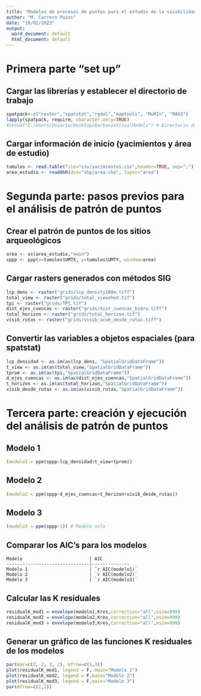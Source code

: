 ```yaml
---
title: "Modelos de procesos de puntos para el estudio de la visibilidad en los túmulos de As Chans de Barbanza (Galicia)"
author: "M. Carrero Pazos"
date: "10/02/2023"
output:
  word_document: default
  html_document: default
---
```


# Primera parte "set up"

## Cargar las librerías y establecer el directorio de trabajo
```r
spatpack<-c("raster","spatstat","rgdal","maptools", "MuMIn", "MASS")
lapply(spatpack, require, character.only=TRUE)
#setwd("C:/Users/Usuario/Desktop/BarbanzaVisualModels") # Directorio de trabajo
```

## Cargar información de inicio (yacimientos y área de estudio)
```r
tumulos <- read.table(file="csv/yacimientos.csv",header=TRUE, sep=";")
area_estudio <- readOGR(dsn="shp/area.shp", layer="area")
```

# Segunda parte: pasos previos para el análisis de patrón de puntos

## Crear el patrón de puntos de los sitios arqueológicos
```r
area <- as(area_estudio,"owin")
sppp <- ppp(x=tumulos$UMTX, y=tumulos$UMTY, window=area)
```

## Cargar rasters generados con métodos SIG
```r
lcp_dens <- raster("grids/lcp_density100m.tiff")
total_view <- raster("grids/total_viewshed.tif")
tpi <- raster("grids/TPI.tif")
dist_ejes_cuencas <- raster("grids/dist_cuencas_hidro.tiff")
total_horizon <- raster("grids/total_horizon.tif")
visib_rutas <- raster("grids/visib_acum_desde_rutas.tiff")
```

## Convertir las variables a objetos espaciales (para spatstat)
```r
lcp_densidad <- as.im(as(lcp_dens, "SpatialGridDataFrame"))
t_view <- as.im(as(total_view,"SpatialGridDataFrame"))
tprom <- as.im(as(tpi,"SpatialGridDataFrame"))
d_ejes_cuencas <- as.im(as(dist_ejes_cuencas,"SpatialGridDataFrame"))
t_horizon <- as.im(as(total_horizon,"SpatialGridDataFrame"))
visib_desde_rutas <- as.im(as(visib_rutas,"SpatialGridDataFrame"))
```

# Tercera parte: creación y ejecución del análisis de patrón de puntos

## Modelo 1
```r
(modelo1 = ppm(sppp~lcp_densidad+t_view+tprom))
```

## Modelo 2
```r
(modelo2 = ppm(sppp~d_ejes_cuencas+t_horizon+visib_desde_rutas))
```

## Modelo 3
```r
(modelo3 = ppm(sppp~1)) # Modelo nulo
```

## Comparar los AIC's para los modelos

	Modelo                         | AIC
	-------------------------------|--------------
	Modelo 1                       | `r AIC(modelo1)`
	Modelo 2                       | `r AIC(modelo2)`
	Modelo 3                       | `r AIC(modelo3)`

## Calcular las K residuales 
```r
residualK_mod1 = envelope(modelo1,Kres,correction="all",nsim=999)
residualK_mod2 = envelope(modelo2,Kres,correction="all",nsim=999)
residualK_mod3 = envelope(modelo3,Kres,correction="all",nsim=999)
```

## Generar un gráfico de las funciones K residuales de los modelos 
```r
par(mar=c(3, 2, 3, 2), mfrow=c(1,3))
plot(residualK_mod1, legend = F, main="Modelo 1")
plot(residualK_mod2, legend = F,main="Modelo 2")
plot(residualK_mod3, legend = F,main="Modelo 3")
par(mfrow=c(1,1))

```




